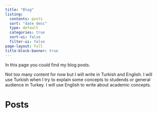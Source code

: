 ```yaml
---
title: "Blog"
listing:
  contents: posts
  sort: "date desc"
  type: default
  categories: true
  sort-ui: false
  filter-ui: false
page-layout: full
title-block-banner: true
---
```


In this page you could find my blog posts. 

Not too many content for now but I will write in Turkish and English. I will use Turkish when I try to explain some concepts to studends or general audience in Turkey. I will use English to write about academic concepts.

# Posts